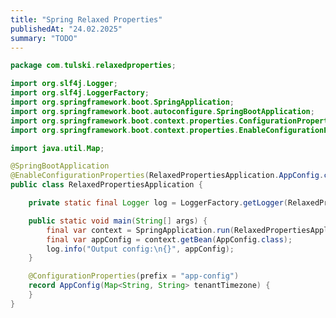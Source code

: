 ```yaml
---
title: "Spring Relaxed Properties"
publishedAt: "24.02.2025"
summary: "TODO"
---
```


```java
package com.tulski.relaxedproperties;

import org.slf4j.Logger;
import org.slf4j.LoggerFactory;
import org.springframework.boot.SpringApplication;
import org.springframework.boot.autoconfigure.SpringBootApplication;
import org.springframework.boot.context.properties.ConfigurationProperties;
import org.springframework.boot.context.properties.EnableConfigurationProperties;

import java.util.Map;

@SpringBootApplication
@EnableConfigurationProperties(RelaxedPropertiesApplication.AppConfig.class)
public class RelaxedPropertiesApplication {

    private static final Logger log = LoggerFactory.getLogger(RelaxedPropertiesApplication.class);

    public static void main(String[] args) {
        final var context = SpringApplication.run(RelaxedPropertiesApplication.class, args);
        final var appConfig = context.getBean(AppConfig.class);
        log.info("Output config:\n{}", appConfig);
    }

    @ConfigurationProperties(prefix = "app-config")
    record AppConfig(Map<String, String> tenantTimezone) {
    }
}
```
